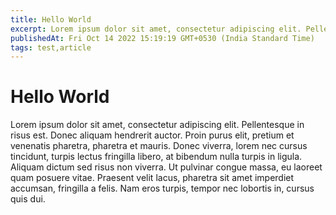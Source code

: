 ```yaml
---
title: Hello World
excerpt: Lorem ipsum dolor sit amet, consectetur adipiscing elit. Pellentesque in risus est. Donec aliquam hendrerit auctor. Proin purus elit, pretium et venenatis pharetra, pharetra et mauris. Donec viverra, lorem nec cursus tincidunt, turpis lectus fringilla libero, at bibendum nulla turpis in ligula. Aliquam dictum sed risus non viverra. Ut pulvinar congue massa, eu laoreet quam posuere vitae. Praesent velit lacus, pharetra sit amet imperdiet accumsan, fringilla a felis. Nam eros turpis, tempor nec lobortis in, cursus quis dui.
publishedAt: Fri Oct 14 2022 15:19:19 GMT+0530 (India Standard Time)
tags: test,article
---
```


# Hello World

Lorem ipsum dolor sit amet, consectetur adipiscing elit. Pellentesque in risus est. Donec aliquam hendrerit auctor. Proin purus elit, pretium et venenatis pharetra, pharetra et mauris. Donec viverra, lorem nec cursus tincidunt, turpis lectus fringilla libero, at bibendum nulla turpis in ligula. Aliquam dictum sed risus non viverra. Ut pulvinar congue massa, eu laoreet quam posuere vitae. Praesent velit lacus, pharetra sit amet imperdiet accumsan, fringilla a felis. Nam eros turpis, tempor nec lobortis in, cursus quis dui.

